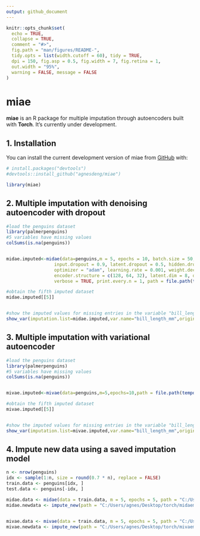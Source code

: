 ```yaml
---
output: github_document
---
```


<!-- README.md is generated from README.Rmd. Please edit that file -->

```r
knitr::opts_chunk$set(
  echo = TRUE,
  collapse = TRUE,
  comment = "#>",
  fig.path = "man/figures/README-",
  tidy.opts = list(width.cutoff = 60), tidy = TRUE,
  dpi = 150, fig.asp = 0.5, fig.width = 7, fig.retina = 1,
  out.width = "95%",
  warning = FALSE, message = FALSE
)
```

# miae

<!-- badges: start -->
<!-- badges: end -->

**miae** is an R package for multiple imputation through autoencoders built with **Torch**. It's currently under development.


## 1. Installation

You can install the current development version of miae from [GitHub](https://github.com/) with:
``` r
# install.packages("devtools")
#devtools::install_github("agnesdeng/miae")
```

``` r
library(miae)
```

## 2. Multiple imputation with denoising autoencoder with dropout
```r
#load the penguins dataset
library(palmerpenguins)
#5 variables have missing values
colSums(is.na(penguins))


midae.imputed<-midae(data=penguins,m = 5, epochs = 10, batch.size = 50,
                  input.dropout = 0.9, latent.dropout = 0.5, hidden.dropout = 1,
                  optimizer = "adam", learning.rate = 0.001, weight.decay = 0, momentum = 0,
                  encoder.structure = c(128, 64, 32), latent.dim = 8, decoder.structure = c(32, 64, 128),
                  verbose = TRUE, print.every.n = 1, path = file.path(tempdir(),"midaemodel.pt"))

#obtain the fifth imputed dataset
midae.imputed[[5]]


#show the imputed values for missing entries in the variable "bill_length_mm"
show_var(imputation.list=midae.imputed,var.name="bill_length_mm",original.data = penguins)

```

## 3. Multiple imputation with variational autoencoder

```r
#load the penguins dataset
library(palmerpenguins)
#5 variables have missing values
colSums(is.na(penguins))


mivae.imputed<-mivae(data=penguins,m=5,epochs=10,path = file.path(tempdir(),"mivaemodel.pt"))

#obtain the fifth imputed dataset
mivae.imputed[[5]]


#show the imputed values for missing entries in the variable "bill_length_mm"
show_var(imputation.list=mivae.imputed,var.name="bill_length_mm",original.data = penguins)
```
## 4. Impute new data using a saved imputation model

```r
n <- nrow(penguins)
idx <- sample(1:n, size = round(0.7 * n), replace = FALSE)
train.data <- penguins[idx, ]
test.data <- penguins[-idx, ]

midae.data <- midae(data = train.data, m = 5, epochs = 5, path = "C:/Users/agnes/Desktop/torch/midaemodel.pt")
midae.newdata <- impute_new(path = "C:/Users/agnes/Desktop/torch/midaemodel.pt", newdata = test.data, m = 5)


mivae.data <- mivae(data = train.data, m = 5, epochs = 5, path = "C:/Users/agnes/Desktop/torch/mivaemodel.pt")
mivae.newdata <- impute_new(path = "C:/Users/agnes/Desktop/torch/mivaemodel.pt", newdata = test.data, m = 5)


```
